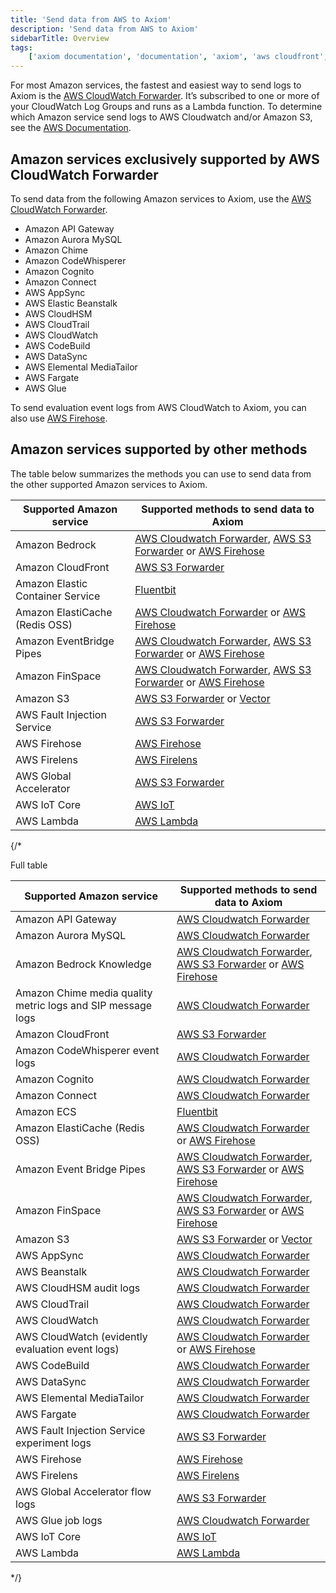 ```yaml
---
title: 'Send data from AWS to Axiom'
description: 'Send data from AWS to Axiom'
sidebarTitle: Overview
tags:
    ['axiom documentation', 'documentation', 'axiom', 'aws cloudfront', 'ADOT', 'amazon s3', 'aws s3', 'aws lambda', 'aws', 'cloudwatch', 'amazon']
---
```


For most Amazon services, the fastest and easiest way to send logs to Axiom is the [AWS CloudWatch Forwarder](/send-data/cloudwatch). It’s subscribed to one or more of your CloudWatch Log Groups and runs as a Lambda function. To determine which Amazon service send logs to AWS Cloudwatch and/or Amazon S3, see the [AWS Documentation](https://docs.aws.amazon.com/AmazonCloudWatch/latest/logs/AWS-logs-and-resource-policy.html).

## Amazon services exclusively supported by AWS CloudWatch Forwarder

To send data from the following Amazon services to Axiom, use the [AWS CloudWatch Forwarder](/send-data/cloudwatch).

- Amazon API Gateway
- Amazon Aurora MySQL
- Amazon Chime
- Amazon CodeWhisperer
- Amazon Cognito
- Amazon Connect
- AWS AppSync
- AWS Elastic Beanstalk
- AWS CloudHSM
- AWS CloudTrail
- AWS CloudWatch
- AWS CodeBuild
- AWS DataSync
- AWS Elemental MediaTailor
- AWS Fargate
- AWS Glue

To send evaluation event logs from AWS CloudWatch to Axiom, you can also use [AWS Firehose](/send-data/aws-firehose).

## Amazon services supported by other methods

The table below summarizes the methods you can use to send data from the other supported Amazon services to Axiom.

| Supported Amazon service                                    | Supported methods to send data to Axiom                                                                                              |
|-------------------------------------------------------------|--------------------------------------------------------------------------------------------------------------------------------------|
| Amazon Bedrock                                              | [AWS Cloudwatch Forwarder](/send-data/cloudwatch), [AWS S3 Forwarder](/send-data/aws-s3) or [AWS Firehose](/send-data/aws-firehose)  |
| Amazon CloudFront                                           | [AWS S3 Forwarder](/send-data/aws-s3)                                                                                                |
| Amazon Elastic Container Service                            | [Fluentbit](/send-data/fluent-bit)                                                                                                   |
| Amazon ElastiCache (Redis OSS)                              | [AWS Cloudwatch Forwarder](/send-data/cloudwatch) or [AWS Firehose](/send-data/aws-firehose)                                         |
| Amazon EventBridge Pipes                                    | [AWS Cloudwatch Forwarder](/send-data/cloudwatch), [AWS S3 Forwarder](/send-data/aws-s3) or  [AWS Firehose](/send-data/aws-firehose) |
| Amazon FinSpace                                             | [AWS Cloudwatch Forwarder](/send-data/cloudwatch), [AWS S3 Forwarder](/send-data/aws-s3) or  [AWS Firehose](/send-data/aws-firehose) |
| Amazon S3                                                   | [AWS S3 Forwarder](/send-data/aws-s3) or [Vector](/send-data/vector)                                                                 |
| AWS Fault Injection Service                                 | [AWS S3 Forwarder](/send-data/aws-s3)                                                                                                |
| AWS Firehose                                                | [AWS Firehose](/send-data/aws-firehose)                                                                                              |
| AWS Firelens                                                | [AWS Firelens](/send-data/aws-firelens)                                                                                              |
| AWS Global Accelerator                                      | [AWS S3 Forwarder](/send-data/aws-s3)                                                                                                |
| AWS IoT Core                                                | [AWS IoT](/send-data/aws-iot-rules)                                                                                                  |
| AWS Lambda                                                  | [AWS Lambda](/send-data/aws-lambda)                                                                                                  |

{/*

Full table

| Supported Amazon service                                    | Supported methods to send data to Axiom                                                                                              |
|-------------------------------------------------------------|--------------------------------------------------------------------------------------------------------------------------------------|
| Amazon API Gateway                                          | [AWS Cloudwatch Forwarder](/send-data/cloudwatch)                                                                                    |
| Amazon Aurora MySQL                                         | [AWS Cloudwatch Forwarder](/send-data/cloudwatch)                                                                                    |
| Amazon Bedrock Knowledge                                    | [AWS Cloudwatch Forwarder](/send-data/cloudwatch), [AWS S3 Forwarder](/send-data/aws-s3) or [AWS Firehose](/send-data/aws-firehose)  |
| Amazon Chime media quality metric logs and SIP message logs | [AWS Cloudwatch Forwarder](/send-data/cloudwatch)                                                                                    |
| Amazon CloudFront                                           | [AWS S3 Forwarder](/send-data/aws-s3)                                                                                                |
| Amazon CodeWhisperer event logs                             | [AWS Cloudwatch Forwarder](/send-data/cloudwatch)                                                                                    |
| Amazon Cognito                                              | [AWS Cloudwatch Forwarder](/send-data/cloudwatch)                                                                                    |
| Amazon Connect                                              | [AWS Cloudwatch Forwarder](/send-data/cloudwatch)                                                                                    |
| Amazon ECS                                                  | [Fluentbit](/send-data/fluent-bit)                                                                                                   |
| Amazon ElastiCache (Redis OSS)                              | [AWS Cloudwatch Forwarder](/send-data/cloudwatch) or [AWS Firehose](/send-data/aws-firehose)                                         |
| Amazon Event Bridge Pipes                                   | [AWS Cloudwatch Forwarder](/send-data/cloudwatch), [AWS S3 Forwarder](/send-data/aws-s3) or  [AWS Firehose](/send-data/aws-firehose) |
| Amazon FinSpace                                             | [AWS Cloudwatch Forwarder](/send-data/cloudwatch), [AWS S3 Forwarder](/send-data/aws-s3) or  [AWS Firehose](/send-data/aws-firehose) |
| Amazon S3                                                   | [AWS S3 Forwarder](/send-data/aws-s3) or [Vector](/send-data/vector)                                                                 |
| AWS AppSync                                                 | [AWS Cloudwatch Forwarder](/send-data/cloudwatch)                                                                                    |
| AWS Beanstalk                                               | [AWS Cloudwatch Forwarder](/send-data/cloudwatch)                                                                                    |
| AWS CloudHSM audit logs                                     | [AWS Cloudwatch Forwarder](/send-data/cloudwatch)                                                                                    |
| AWS CloudTrail                                              | [AWS Cloudwatch Forwarder](/send-data/cloudwatch)                                                                                    |
| AWS CloudWatch                                              | [AWS Cloudwatch Forwarder](/send-data/cloudwatch)                                                                                    |
| AWS CloudWatch (evidently evaluation event logs)            | [AWS Cloudwatch Forwarder](/send-data/cloudwatch) or [AWS Firehose](/send-data/aws-firehose)                                         |
| AWS CodeBuild                                               | [AWS Cloudwatch Forwarder](/send-data/cloudwatch)                                                                                    |
| AWS DataSync                                                | [AWS Cloudwatch Forwarder](/send-data/cloudwatch)                                                                                    |
| AWS Elemental MediaTailor                                   | [AWS Cloudwatch Forwarder](/send-data/cloudwatch)                                                                                    |
| AWS Fargate                                                 | [AWS Cloudwatch Forwarder](/send-data/cloudwatch)                                                                                    |
| AWS Fault Injection Service experiment logs                 | [AWS S3 Forwarder](/send-data/aws-s3)                                                                                                |
| AWS Firehose                                                | [AWS Firehose](/send-data/aws-firehose)                                                                                              |
| AWS Firelens                                                | [AWS Firelens](/send-data/aws-firelens)                                                                                              |
| AWS Global Accelerator flow logs                            | [AWS S3 Forwarder](/send-data/aws-s3)                                                                                                |
| AWS Glue job logs                                           | [AWS Cloudwatch Forwarder](/send-data/cloudwatch)                                                                                    |
| AWS IoT Core                                                | [AWS IoT](/send-data/aws-iot-rules)                                                                                                  |
| AWS Lambda                                                  | [AWS Lambda](/send-data/aws-lambda)                                                                                                  |
*/}
